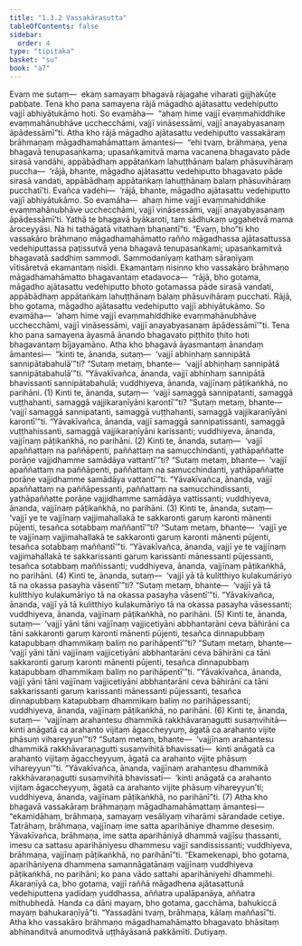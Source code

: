 ```yaml
---
title: "1.3.2 Vassakārasutta"
tableOfContents: false
sidebar:
  order: 4
type: "tipitaka"
basket: "su"
book: "a7"
---
```



<DynamicBreadcrumb />

<Division number="22" book="a7">

<Paragraph number="105" book="a7">
Evaṃ me sutaṃ—  ekaṃ samayaṃ bhagavā rājagahe viharati gijjhakūṭe pabbate. Tena kho pana samayena rājā māgadho ajātasattu vedehiputto vajjī abhiyātukāmo hoti. So evamāha—  “ahaṃ hime vajjī evaṃmahiddhike evaṃmahānubhāve ucchecchāmi, vajjī vināsessāmi, vajjī anayabyasanaṃ āpādessāmī”ti.
</Paragraph>

<Paragraph number="106" book="a7">
Atha kho rājā māgadho ajātasattu vedehiputto vassakāraṃ brāhmaṇaṃ māgadhamahāmattaṃ āmantesi—  “ehi tvaṃ, brāhmaṇa, yena bhagavā tenupasaṅkama; upasaṅkamitvā mama vacanena bhagavato pāde sirasā vandāhi, appābādhaṃ appātaṅkaṃ lahuṭṭhānaṃ balaṃ phāsuvihāraṃ puccha—  ‘rājā, bhante, māgadho ajātasattu vedehiputto bhagavato pāde sirasā vandati, appābādhaṃ appātaṅkaṃ lahuṭṭhānaṃ balaṃ phāsuvihāraṃ pucchatī’ti. Evañca vadehi—  ‘rājā, bhante, māgadho ajātasattu vedehiputto vajjī abhiyātukāmo. So evamāha—  ahaṃ hime vajjī evaṃmahiddhike evaṃmahānubhāve ucchecchāmi, vajjī vināsessāmi, vajjī anayabyasanaṃ āpādessāmī’ti. Yathā te bhagavā byākaroti, taṃ sādhukaṃ uggahetvā mama āroceyyāsi. Na hi tathāgatā vitathaṃ bhaṇantī”ti.
</Paragraph>

<Paragraph number="107" book="a7">
“Evaṃ, bho”ti kho vassakāro brāhmaṇo māgadhamahāmatto rañño māgadhassa ajātasattussa vedehiputtassa paṭissutvā yena bhagavā tenupasaṅkami; upasaṅkamitvā bhagavatā saddhiṃ sammodi. Sammodanīyaṃ kathaṃ sāraṇīyaṃ vītisāretvā ekamantaṃ nisīdi. Ekamantaṃ nisinno kho vassakāro brāhmaṇo māgadhamahāmatto bhagavantaṃ etadavoca—  “rājā, bho gotama, māgadho ajātasattu vedehiputto bhoto gotamassa pāde sirasā vandati, appābādhaṃ appātaṅkaṃ lahuṭṭhānaṃ balaṃ phāsuvihāraṃ pucchati. Rājā, bho gotama, māgadho ajātasattu vedehiputto vajjī abhiyātukāmo. So evamāha—  ‘ahaṃ hime vajjī evaṃmahiddhike evaṃmahānubhāve ucchecchāmi, vajjī vināsessāmi, vajjī anayabyasanaṃ āpādessāmī’”ti.
</Paragraph>

<Paragraph number="108" book="a7">
Tena kho pana samayena āyasmā ānando bhagavato piṭṭhito ṭhito hoti bhagavantaṃ bījayamāno. Atha kho bhagavā āyasmantaṃ ānandaṃ āmantesi—  “kinti te, ānanda, sutaṃ—  ‘vajjī abhiṇhaṃ sannipātā sannipātabahulā’”ti? “Sutaṃ metaṃ, bhante—  ‘vajjī abhiṇhaṃ sannipātā sannipātabahulā’”ti. “Yāvakīvañca, ānanda, vajjī abhiṇhaṃ sannipātā bhavissanti sannipātabahulā; vuddhiyeva, ānanda, vajjīnaṃ pāṭikaṅkhā, no parihāni. (1)
</Paragraph>

<Paragraph number="109" book="a7">
Kinti te, ānanda, sutaṃ—  ‘vajjī samaggā sannipatanti, samaggā vuṭṭhahanti, samaggā vajjikaraṇīyāni karontī’”ti? “Sutaṃ metaṃ, bhante—  ‘vajjī samaggā sannipatanti, samaggā vuṭṭhahanti, samaggā vajjikaraṇīyāni karontī’”ti. “Yāvakīvañca, ānanda, vajjī samaggā sannipatissanti, samaggā vuṭṭhahissanti, samaggā vajjikaraṇīyāni karissanti; vuddhiyeva, ānanda, vajjīnaṃ pāṭikaṅkhā, no parihāni. (2)
</Paragraph>

<Paragraph number="110" book="a7">
Kinti te, ānanda, sutaṃ—  ‘vajjī apaññattaṃ na paññāpenti, paññattaṃ na samucchindanti, yathāpaññatte porāṇe vajjidhamme samādāya vattantī’”ti? “Sutaṃ metaṃ, bhante—  ‘vajjī apaññattaṃ na paññāpenti, paññattaṃ na samucchindanti, yathāpaññatte porāṇe vajjidhamme samādāya vattantī’”ti. “Yāvakīvañca, ānanda, vajjī apaññattaṃ na paññāpessanti, paññattaṃ na samucchindissanti, yathāpaññatte porāṇe vajjidhamme samādāya vattissanti; vuddhiyeva, ānanda, vajjīnaṃ pāṭikaṅkhā, no parihāni. (3)
</Paragraph>

<Paragraph number="111" book="a7">
Kinti te, ānanda, sutaṃ—  ‘vajjī ye te vajjīnaṃ vajjimahallakā te sakkaronti garuṃ karonti mānenti pūjenti, tesañca sotabbaṃ maññantī’”ti? “Sutaṃ metaṃ, bhante—  ‘vajjī ye te vajjīnaṃ vajjimahallakā te sakkaronti garuṃ karonti mānenti pūjenti, tesañca sotabbaṃ maññantī’”ti. “Yāvakīvañca, ānanda, vajjī ye te vajjīnaṃ vajjimahallakā te sakkarissanti garuṃ karissanti mānessanti pūjessanti, tesañca sotabbaṃ maññissanti; vuddhiyeva, ānanda, vajjīnaṃ pāṭikaṅkhā, no parihāni. (4)
</Paragraph>

<Paragraph number="112" book="a7">
Kinti te, ānanda, sutaṃ—  ‘vajjī yā tā kulitthiyo kulakumāriyo tā na okassa pasayha vāsentī’”ti? “Sutaṃ metaṃ, bhante—  ‘vajjī yā tā kulitthiyo kulakumāriyo tā na okassa pasayha vāsentī’”ti. “Yāvakīvañca, ānanda, vajjī yā tā kulitthiyo kulakumāriyo tā na okassa pasayha vāsessanti; vuddhiyeva, ānanda, vajjīnaṃ pāṭikaṅkhā, no parihāni. (5)
</Paragraph>

<Paragraph number="113" book="a7">
Kinti te, ānanda, sutaṃ—  ‘vajjī yāni tāni vajjīnaṃ vajjicetiyāni abbhantarāni ceva bāhirāni ca tāni sakkaronti garuṃ karonti mānenti pūjenti, tesañca dinnapubbaṃ katapubbaṃ dhammikaṃ baliṃ no parihāpentī’”ti? “Sutaṃ metaṃ, bhante—  ‘vajjī yāni tāni vajjīnaṃ vajjicetiyāni abbhantarāni ceva bāhirāni ca tāni sakkaronti garuṃ karonti mānenti pūjenti, tesañca dinnapubbaṃ katapubbaṃ dhammikaṃ baliṃ no parihāpentī’”ti. “Yāvakīvañca, ānanda, vajjī yāni tāni vajjīnaṃ vajjicetiyāni abbhantarāni ceva bāhirāni ca tāni sakkarissanti garuṃ karissanti mānessanti pūjessanti, tesañca dinnapubbaṃ katapubbaṃ dhammikaṃ baliṃ no parihāpessanti; vuddhiyeva, ānanda, vajjīnaṃ pāṭikaṅkhā, no parihāni. (6)
</Paragraph>

<Paragraph number="114" book="a7">
Kinti te, ānanda, sutaṃ—  ‘vajjīnaṃ arahantesu dhammikā rakkhāvaraṇagutti susaṃvihitā—  kinti anāgatā ca arahanto vijitaṃ āgaccheyyuṃ, āgatā ca arahanto vijite phāsuṃ vihareyyun’”ti? “Sutaṃ metaṃ, bhante—  ‘vajjīnaṃ arahantesu dhammikā rakkhāvaraṇagutti susaṃvihitā bhavissati—  kinti anāgatā ca arahanto vijitaṃ āgaccheyyuṃ, āgatā ca arahanto vijite phāsuṃ vihareyyun’”ti. “Yāvakīvañca, ānanda, vajjīnaṃ arahantesu dhammikā rakkhāvaraṇagutti susaṃvihitā bhavissati—  ‘kinti anāgatā ca arahanto vijitaṃ āgaccheyyuṃ, āgatā ca arahanto vijite phāsuṃ vihareyyun’ti; vuddhiyeva, ānanda, vajjīnaṃ pāṭikaṅkhā, no parihānī”ti. (7)
</Paragraph>

<Paragraph number="115" book="a7">
Atha kho bhagavā vassakāraṃ brāhmaṇaṃ māgadhamahāmattaṃ āmantesi—  “ekamidāhaṃ, brāhmaṇa, samayaṃ vesāliyaṃ viharāmi sārandade cetiye. Tatrāhaṃ, brāhmaṇa, vajjīnaṃ ime satta aparihāniye dhamme desesiṃ. Yāvakīvañca, brāhmaṇa, ime satta aparihāniyā dhammā vajjīsu ṭhassanti, imesu ca sattasu aparihāniyesu dhammesu vajjī sandississanti; vuddhiyeva, brāhmaṇa, vajjīnaṃ pāṭikaṅkhā, no parihānī”ti.
</Paragraph>

<Paragraph number="116" book="a7">
“Ekamekenapi, bho gotama, aparihāniyena dhammena samannāgatānaṃ vajjīnaṃ vuddhiyeva pāṭikaṅkhā, no parihāni; ko pana vādo sattahi aparihāniyehi dhammehi. Akaraṇīyā ca, bho gotama, vajjī raññā māgadhena ajātasattunā vedehiputtena yadidaṃ yuddhassa, aññatra upalāpanāya, aññatra mithubhedā. Handa ca dāni mayaṃ, bho gotama, gacchāma, bahukiccā mayaṃ bahukaraṇīyā”ti. “Yassadāni tvaṃ, brāhmaṇa, kālaṃ maññasī”ti. Atha kho vassakāro brāhmaṇo māgadhamahāmatto bhagavato bhāsitaṃ abhinanditvā anumoditvā uṭṭhāyāsanā pakkāmīti.

</Paragraph>
</Division>

<Paragraph number="117" type="center" book="a7">
Dutiyaṃ.
</Paragraph>